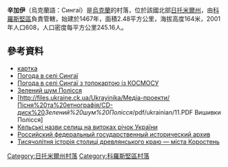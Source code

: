 {{no footnotes|time=2015-10-07T03:02:08+00:00}}
<!-- 檔案不存在 [[Image:20a_1.jpg|right]] -->
 
'''辛加伊'''（烏克蘭語：Сингаї）是[[烏克蘭|烏克蘭]]的村落，位於該國北部[[日托米爾州|日托米爾州]]，由[[科羅斯堅區|科羅斯堅區]]負責管轄，始建於1467年，面積2.48平方公里，海拔高度164米，2001年人口608，人口密度每平方公里245.16人。

{{coord|50|58|9|N|28|43|14|E|scale:30000|display=title}}

==參考資料==
*[http://gska2.rada.gov.ua/pls/z7502/A005?rdat1=13.02.2010&rf7571=9491 картка]{{dead link|date=2018年4月 |bot=InternetArchiveBot |fix-attempted=yes }}
* [http://weather.in.ua/ua/zhitomirskaja/23813 Погода в селі Сингаї]
* [http://pogoda.mirbig.net/ru/UA/27/691994_Сынгай Погода в селі Сингаї з топокартою із КОСМОСУ]
* [https://web.archive.org/web/20140917143103/http://www.ukrfolk.com.ua/polissya/POL_UKR/POL_UKR(11).htm Зелений шум Полісся]
* [http://files.ukraine.ck.ua/Ukrayinika/Медiа-проекти/Пісня%20та%20етнографія/СD-диск%20''Зелений%20шум%20Полісся''/pdf/ukrainian/11.PDF Вишивки Полісся]{{dead link|date=2018年4月 |bot=InternetArchiveBot |fix-attempted=yes }}
* [https://web.archive.org/web/20090924030849/http://etno.kyiv.uar.net/vyd/nartv/2004/N3/Art13.htm Кельські назви селищ на витоках річок України]
* [https://web.archive.org/web/20100306044926/http://fgurgia.ru/search.do?objectType=10000 Российский федеральный государственный исторический архив]
* [http://www.korosten-info.com/index.php?option=com_content&view=article&id=2 Тисячолітня історія столиці древлянського краю — міста Коростень]

{{DEFAULTSORT:Сингаї}}
[[Category:日托米爾州村落|Category:日托米爾州村落]]
[[Category:科羅斯堅區村落|Category:科羅斯堅區村落]]


{{Zhytomyr-geo-stub}}